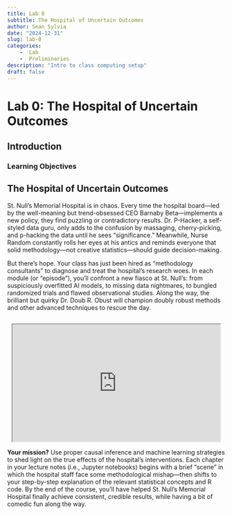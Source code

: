 ```yaml
---
title: Lab 0
subtitle: The Hospital of Uncertain Outcomes
author: Sean Sylvia
date: "2024-12-31"
slug: lab-0
categories: 
    -  Lab
    -  Preliminaries
description: "Intro to class computing setup"
draft: false
---
```


# Lab 0: The Hospital of Uncertain Outcomes

## Introduction

### Learning Objectives

## The Hospital of Uncertain Outcomes

St. Null’s Memorial Hospital is in chaos. Every time the hospital board—led by the well-meaning but trend-obsessed CEO Barnaby Beta—implements a new policy, they find puzzling or contradictory results. Dr. P-Hacker, a self-styled data guru, only adds to the confusion by massaging, cherry-picking, and p-hacking the data until he sees “significance.” Meanwhile, Nurse Random constantly rolls her eyes at his antics and reminds everyone that solid methodology—not creative statistics—should guide decision-making.

But there’s hope. Your class has just been hired as “methodology consultants” to diagnose and treat the hospital’s research woes. In each module (or “episode”), you’ll confront a new fiasco at St. Null’s: from suspiciously overfitted AI models, to missing data nightmares, to bungled randomized trials and flawed observational studies. Along the way, the brilliant but quirky Dr. Doub R. Obust will champion doubly robust methods and other advanced techniques to rescue the day.

::: {style="float: right; width: 480px; margin: 1em;"}
<iframe src="https://drive.google.com/file/d/1-F2hSgH6J7OKh0a_VwE8pXz3v9fFZAgT/preview" width="480" height="270" allow="autoplay">

</iframe>
:::

**Your mission?** Use proper causal inference and machine learning strategies to shed light on the true effects of the hospital’s interventions. Each chapter in your lecture notes (i.e., Jupyter notebooks) begins with a brief “scene” in which the hospital staff face some methodological mishap—then shifts to your step-by-step explanation of the relevant statistical concepts and R code. By the end of the course, you’ll have helped St. Null’s Memorial Hospital finally achieve consistent, credible results, while having a bit of comedic fun along the way.